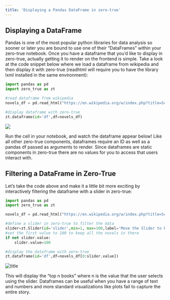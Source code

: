 ```yaml
---
title: 'Displaying a Pandas DataFrame in zero-true'
---
```


## Displaying a DataFrame

Pandas is one of the most popular python libraries for data analysis so sooner or later you are bound to use one of their “DataFrames” within your zero-true notebook. Once you have a dataframe that you’d like to display in zero-true, actually getting it to render on the frontend is simple. Take a look at the code snippet below where we load a dataframe from wikipedia and then display it with zero-true (readhtml will require you to have the library lxml installed in the same environment):

```py
import pandas as pd 
import zero_true as zt 

#read dataframe from wikipedia
novels_df = pd.read_html("https://en.wikipedia.org/w/index.php?title=Science_Fiction:_The_100_Best_Novels&oldid=1091082777", match='The 100 Best Novels')[0]

#display dataframe with zero-true
zt.dataframe(id='df',df=novels_df)
```

![](/blogs/photos/dataframe.png)

Run the cell in your notebook, and watch the dataframe appear below\! Like all other zero-true components, dataframes require an ID as well as a pandas df passed as arguments to render. Since dataframes are static components in zero-true there are no values for you to access that users interact with. 

## Filtering a DataFrame in Zero-True

Let’s take the code above and make it a little bit more exciting by interactively filtering the dataframe with a slider in zero-true:

```py
import pandas as pd 
import zero_true as zt 

novels_df = pd.read_html("https://en.wikipedia.org/w/index.php?title=Science_Fiction:_The_100_Best_Novels&oldid=1091082777", match='The 100 Best Novels')[0]

#define a slider in zero-true to filter the data 
slider=zt.Slider(id='slider',min=1, max=100,label='Move the Slider to Filter the DataFrame')
#set the first value to 100 to keep all the novels in there
if not slider.value:
    slider.value=100

#display the dataframe with zero-true
zt.dataframe(id='df',df=novels_df[0:slider.value])
```

![title](/blogs/gifs/dataframe.gif)

This will display the “top n books" where n is the value that the user selects using the slider. Dataframes can be useful when you have a range of text and numbers and more standard visualizations like plots fail to capture the entire story. 
